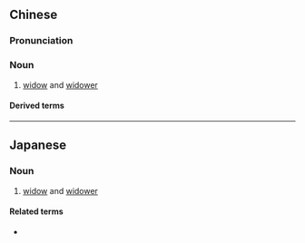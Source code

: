 {{also|鳏寡}}
==Chinese==
{{zh-forms|s=鳏寡}}

===Pronunciation===
{{zh-pron
|m=guānguǎ
|cat=n
}}

===Noun===
{{zh-noun}}

# [[widow]] and [[widower]]

====Derived terms====
{{zh-der|鰥寡孤獨}}

----

==Japanese==
{{ja-kanjitab}}

===Noun===
{{ja-noun|かんか}}

# [[widow]] and [[widower]]

====Related terms====
* {{l/ja|鰥寡孤独}}